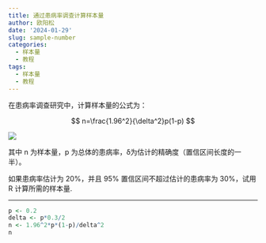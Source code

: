 ```yaml
---
title: 通过患病率调查计算样本量
author: 欧阳松
date: '2024-01-29'
slug: sample-number
categories:
  - 样本量
  - 教程
tags:
  - 样本量
  - 教程
---
```




在患病率调查研究中，计算样本量的公式为：

$$
n=\frac{1.96^2}{\delta^2}p(1-p)
$$

![](/course/2024-01-29-sample-number/sample-numbel_files/math.png)

其中 n 为样本量，p 为总体的患病率，δ为估计的精确度（置信区间长度的一半）。

如果患病率估计为 20%，并且 95% 置信区间不超过估计的患病率为 30%，试用 R 计算所需的样本量.

------------------------------------------------------------------------

```r
p <- 0.2
delta <- p*0.3/2
n <- 1.96^2*p*(1-p)/delta^2 
n  
```
